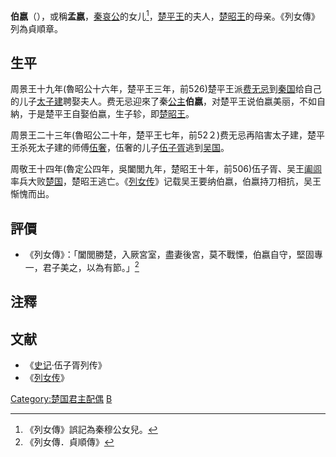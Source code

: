 '''伯嬴'''（{{bd|？||？||catIdx=Y}}），或稱'''孟嬴'''，[[秦哀公|秦哀公]]的女儿<ref>《列女傳》誤記為秦穆公女兒。</ref>，[[楚平王|楚平王]]的夫人，[[楚昭王|楚昭王]]的母亲。《列女傳》列為貞順章。

==生平==
周景王十九年(魯昭公十六年，楚平王三年，前526)楚平王派[[费无忌|费无忌]]到[[秦国|秦国]]给自己的儿子[[太子建|太子建]]聘娶夫人。费无忌迎來了秦[[公主|公主]]'''伯嬴'''，对楚平王说伯嬴美丽，不如自納，于是楚平王自娶伯嬴，生子轸，即[[楚昭王|楚昭王]]。

周景王二十三年(魯昭公二十年，楚平王七年，前52２)费无忌再陷害太子建，楚平王杀死太子建的师傅[[伍奢|伍奢]]，伍奢的儿子[[伍子胥|伍子胥]]逃到[[吴国|吴国]]。

周敬王十四年(魯定公四年，吳闔閭九年，楚昭王十年，前506)伍子胥、吴王[[阖闾|阖闾]]率兵大败[[楚国|楚国]]，楚昭王逃亡。《[[列女传|列女传]]》记载吴王要纳伯嬴，伯嬴持刀相抗，吴王惭愧而出。

==評價==
*《列女傳》：「闔閭勝楚，入厥宮室，盡妻後宮，莫不戰慄，伯嬴自守，堅固專一，君子美之，以為有節。」<ref>《列女傳．貞順傳》</ref>
== 注釋 ==
{{reflist}}

==文献==
*《[[史记|史记]]·伍子胥列传》
*《[[列女传|列女传]]》

[[Category:楚国君主配偶|Category:楚国君主配偶]]
[[Category:春秋战国王后|B]]